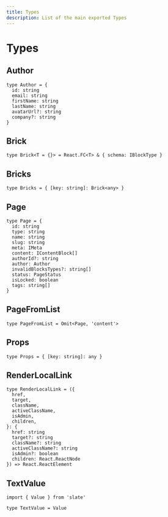 ```yaml
---
title: Types
description: List of the main exported Types
---
```


# Types

## Author
```tsx
type Author = {
  id: string
  email: string
  firstName: string
  lastName: string
  avatarUrl?: string
  company?: string
}
```

## Brick
```tsx
type Brick<T = {}> = React.FC<T> & { schema: IBlockType }
```

## Bricks
```tsx
type Bricks = { [key: string]: Brick<any> }
```

## Page
```tsx
type Page = {
  id: string
  type: string
  name: string
  slug: string
  meta: IMeta
  content: IContentBlock[]
  authorId?: string
  author: Author
  invalidBlocksTypes?: string[]
  status: PageStatus
  isLocked: boolean
  tags: string[]
}
```

## PageFromList
```tsx
type PageFromList = Omit<Page, 'content'>
```

## Props
```tsx
type Props = { [key: string]: any }
```

## RenderLocalLink
```tsx
type RenderLocalLink = ({
  href,
  target,
  className,
  activeClassName,
  isAdmin,
  children,
}: {
  href: string
  target?: string
  className?: string
  activeClassName?: string
  isAdmin?: boolean
  children: React.ReactNode
}) => React.ReactElement
```

## TextValue
```tsx
import { Value } from 'slate'

type TextValue = Value
```
